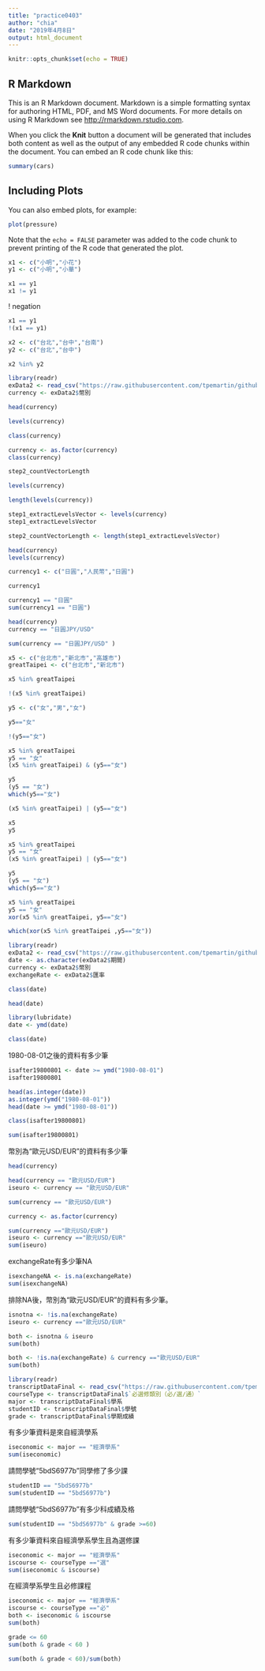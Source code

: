 ```yaml
---
title: "practice0403"
author: "chia"
date: "2019年4月8日"
output: html_document
---
```


```r
knitr::opts_chunk$set(echo = TRUE)
```

## R Markdown

This is an R Markdown document. Markdown is a simple formatting syntax for authoring HTML, PDF, and MS Word documents. For more details on using R Markdown see <http://rmarkdown.rstudio.com>.

When you click the **Knit** button a document will be generated that includes both content as well as the output of any embedded R code chunks within the document. You can embed an R code chunk like this:

```r
summary(cars)
```

## Including Plots

You can also embed plots, for example:

```r
plot(pressure)
```

Note that the `echo = FALSE` parameter was added to the code chunk to prevent printing of the R code that generated the plot.
```r
x1 <- c("小明","小花")
y1 <- c("小明","小華")
```

```r
x1 == y1
x1 != y1
```
! negation
```r
x1 == y1
!(x1 == y1)
```
```r
x2 <- c("台北","台中","台南")
y2 <- c("台北","台中")

x2 %in% y2
```


```R
library(readr)
exData2 <- read_csv("https://raw.githubusercontent.com/tpemartin/github-data/master/exData2.csv")
currency <- exData2$幣別
```
```r
head(currency)
```
```r
levels(currency)
```

```r
class(currency)
```

```r
currency <- as.factor(currency)
class(currency)
```

```r
step2_countVectorLength
```
```r
levels(currency)
```
```r
length(levels(currency))
```
```r
step1_extractLevelsVector <- levels(currency)
step1_extractLevelsVector
```

```r
step2_countVectorLength <- length(step1_extractLevelsVector)
```

```r
head(currency)
levels(currency)
```

```r
currency1 <- c("日圓","人民幣","日圓")
```

```r
currency1
```

```r
currency1 == "日圓"
sum(currency1 == "日圓")
```

```r
head(currency)
currency == "日圓JPY/USD"
```

```r
sum(currency == "日圓JPY/USD" )
```


```r
x5 <- c("台北市","新北市","高雄市")
greatTaipei <- c("台北市","新北市")

x5 %in% greatTaipei
```

```r
!(x5 %in% greatTaipei)
```


```r
y5 <- c("女","男","女")

y5=="女"
```

```r
!(y5=="女")
```
```r
x5 %in% greatTaipei
y5 == "女"
(x5 %in% greatTaipei) & (y5=="女")
```
```r
y5
(y5 == "女")
which(y5=="女")
```
```r
(x5 %in% greatTaipei) | (y5=="女")
```
```r
x5
y5
```

```r
x5 %in% greatTaipei
y5 == "女"
(x5 %in% greatTaipei) | (y5=="女")
```
```r
y5
(y5 == "女")
which(y5=="女")
```
```r
x5 %in% greatTaipei
y5 == "女"
xor(x5 %in% greatTaipei, y5=="女")
```
```r
which(xor(x5 %in% greatTaipei ,y5=="女"))
```


```r
library(readr)
exData2 <- read_csv("https://raw.githubusercontent.com/tpemartin/github-data/master/exData2.csv")
date <- as.character(exData2$期間)
currency <- exData2$幣別
exchangeRate <- exData2$匯率
```
```r
class(date)
```
```r
head(date)
```
```r
library(lubridate)
date <- ymd(date)
```

```r
class(date)
```
1980-08-01之後的資料有多少筆
```r
isafter19800801 <- date >= ymd("1980-08-01")
isafter19800801
```
```r
head(as.integer(date))
as.integer(ymd("1980-08-01"))
head(date >= ymd("1980-08-01"))
```
```r
class(isafter19800801)
```
```r
sum(isafter19800801)
```





幣別為“歐元USD/EUR”的資料有多少筆
```r
head(currency)
```

```r
head(currency == "歐元USD/EUR")
iseuro <- currency == "歐元USD/EUR"

```
```r
sum(currency == "歐元USD/EUR")
```
```r
currency <- as.factor(currency)
```

```r
sum(currency =="歐元USD/EUR")
iseuro <- currency =="歐元USD/EUR"
sum(iseuro)
```

exchangeRate有多少筆NA
```r
isexchangeNA <- is.na(exchangeRate)
sum(isexchangeNA)
```


排除NA後，幣別為“歐元USD/EUR”的資料有多少筆。
```r
isnotna <- !is.na(exchangeRate)
iseuro <- currency =="歐元USD/EUR"
```
```r
both <- isnotna & iseuro
sum(both)
```

```r
both <- !is.na(exchangeRate) & currency =="歐元USD/EUR"
sum(both)
```


```r
library(readr)
transcriptDataFinal <- read_csv("https://raw.githubusercontent.com/tpemartin/github-data/master/transcriptDataFinal.csv")
courseType <- transcriptDataFinal$`必選修類別（必∕選∕通）`
major <- transcriptDataFinal$學系
studentID <- transcriptDataFinal$學號
grade <- transcriptDataFinal$學期成績
```

有多少筆資料是來自經濟學系
```r
iseconomic <- major == "經濟學系"
sum(iseconomic)
```

請問學號“5bdS6977b”同學修了多少課
```r
studentID == "5bdS6977b"
sum(studentID == "5bdS6977b")
```

請問學號“5bdS6977b”有多少科成績及格
```r
sum(studentID == "5bdS6977b" & grade >=60)
```

有多少筆資料來自經濟學系學生且為選修課
```r
iseconomic <- major == "經濟學系"
iscourse <- courseType =="選"
sum(iseconomic & iscourse)
```

在經濟學系學生且必修課程
```r
iseconomic <- major == "經濟學系"
iscourse <- courseType =="必"
both <- iseconomic & iscourse
sum(both)
```

```r
grade <= 60
sum(both & grade < 60 )
```

```r
sum(both & grade < 60)/sum(both)
```









